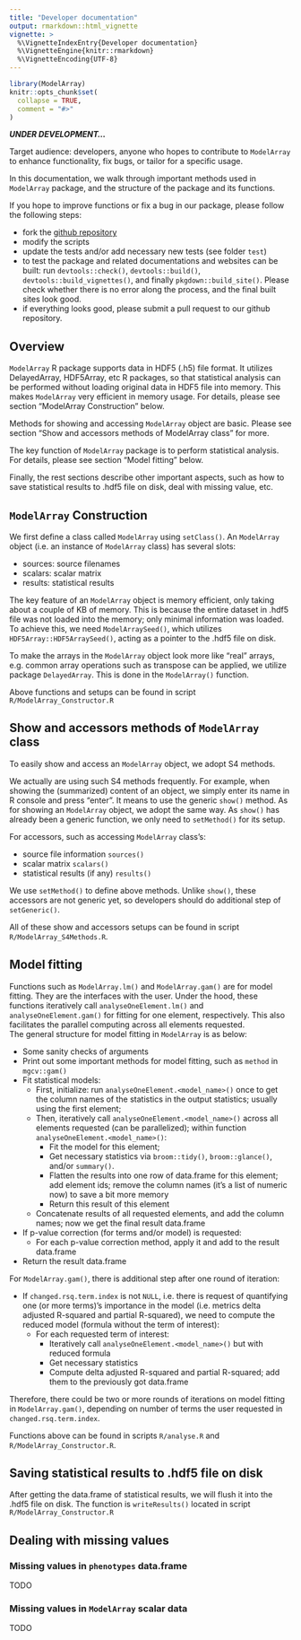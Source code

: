 ```yaml
---
title: "Developer documentation"
output: rmarkdown::html_vignette
vignette: >
  %\VignetteIndexEntry{Developer documentation}
  %\VignetteEngine{knitr::rmarkdown}
  %\VignetteEncoding{UTF-8}
---
```


```r
library(ModelArray)
knitr::opts_chunk$set(
  collapse = TRUE,
  comment = "#>"
)
```

***UNDER DEVELOPMENT...***

Target audience: developers, anyone who hopes to contribute to `ModelArray` to enhance functionality, fix bugs, or tailor for a specific usage. 

In this documentation, we walk through important methods used in `ModelArray` package, and the structure of the package and its functions.

If you hope to improve functions or fix a bug in our package, please follow the following steps:

* fork the [github repository](https://github.com/PennLINC/ModelArray)
* modify the scripts
* update the tests and/or add necessary new tests (see folder `test`)
* to test the package and related documentations and websites can be built: run `devtools::check()`, `devtools::build()`, `devtools::build_vignettes()`, and finally `pkgdown::build_site()`. Please check whether there is no error along the process, and the final built sites look good.
* if everything looks good, please submit a pull request to our github repository.

## Overview

`ModelArray` R package supports data in HDF5 (.h5) file format. It utilizes DelayedArray, HDF5Array, etc R packages, so that statistical analysis can be performed without loading original data in HDF5 file into memory. This makes `ModelArray` very efficient in memory usage. For details, please see section "ModelArray Construction" below. \

Methods for showing and accessing `ModelArray` object are basic. Please see section "Show and accessors methods of ModelArray class" for more.

The key function of `ModelArray` package is to perform statistical analysis. For details, please see section "Model fitting" below. \

Finally, the rest sections describe other important aspects, such as how to save statistical results to .hdf5 file on disk, deal with missing value, etc.

## `ModelArray` Construction
We first define a class called `ModelArray` using `setClass()`. An `ModelArray` object (i.e. an instance of `ModelArray` class) has several slots:

* sources: source filenames
* scalars: scalar matrix
* results: statistical results

The key feature of an `ModelArray` object is memory efficient, only taking about a couple of KB of memory. This is because the entire dataset in .hdf5 file was not loaded into the memory; only minimal information was loaded. To achieve this, we need `ModelArraySeed()`, which utilizes `HDF5Array::HDF5ArraySeed()`, acting as a pointer to the .hdf5 file on disk. 

To make the arrays in the `ModelArray` object look more like "real" arrays, e.g. common array operations such as transpose can be applied, we utilize package `DelayedArray`. This is done in the `ModelArray()` function.

Above functions and setups can be found in script `R/ModelArray_Constructor.R`

## Show and accessors methods of `ModelArray` class
To easily show and access an `ModelArray` object, we adopt S4 methods. 

We actually are using such S4 methods frequently. For example, when showing the (summarized) content of an object, we simply enter its name in R console and press "enter". It means to use the generic `show()` method. As for showing an `ModelArray` object, we adopt the same way. As `show()` has already been a generic function, we only need to `setMethod()` for its setup.

For accessors, such as accessing `ModelArray` class's:

* source file information `sources()`
* scalar matrix `scalars()`
* statistical results (if any) `results()`

We use `setMethod()` to define above methods. Unlike `show()`, these accessors are not generic yet, so developers should do additional step of `setGeneric()`.

All of these show and accessors setups can be found in script `R/ModelArray_S4Methods.R`.


## Model fitting
Functions such as `ModelArray.lm()` and `ModelArray.gam()` are for model fitting. They are the interfaces with the user. Under the hood, these functions iteratively call `analyseOneElement.lm()` and `analyseOneElement.gam()` for fitting for one element, respectively. This also facilitates the parallel computing across all elements requested.  
The general structure for model fitting in `ModelArray` is as below: 

* Some sanity checks of arguments
* Print out some important methods for model fitting, such as `method` in `mgcv::gam()`
* Fit statistical models:
  * First, initialize: run `analyseOneElement.<model_name>()` once to get the column names of the statistics in the output statistics; usually using the first element;
  * Then, iteratively call `analyseOneElement.<model_name>()` across all elements requested (can be parallelized); within function `analyseOneElement.<model_name>()`:
    * Fit the model for this element;
    * Get necessary statistics via `broom::tidy()`, `broom::glance()`, and/or `summary()`. 
    * Flatten the results into one row of data.frame for this element; add element ids; remove the column names (it's a list of numeric now) to save a bit more memory
    * Return this result of this element
  * Concatenate results of all requested elements, and add the column names; now we get the final result data.frame
* If p-value correction (for terms and/or model) is requested:
  * For each p-value correction method, apply it and add to the result data.frame
* Return the result data.frame

For `ModelArray.gam()`, there is additional step after one round of iteration:

* If `changed.rsq.term.index` is not `NULL`, i.e. there is request of quantifying one (or more terms)'s importance in the model (i.e. metrics delta adjusted R-squared and partial R-squared), we need to compute the reduced model (formula without the term of interest):
  * For each requested term of interest:
    * Iteratively call `analyseOneElement.<model_name>()` but with reduced formula
    * Get necessary statistics
    * Compute delta adjusted R-squared and partial R-squared; add them to the previously got data.frame
  
Therefore, there could be two or more rounds of iterations on model fitting in `ModelArray.gam()`, depending on number of terms the user requested in `changed.rsq.term.index`.

Functions above can be found in scripts `R/analyse.R` and `R/ModelArray_Constructor.R`.


## Saving statistical results to .hdf5 file on disk
After getting the data.frame of statistical results, we will flush it into the .hdf5 file on disk. The function is `writeResults()` located in script `R/ModelArray_Constructor.R`


## Dealing with missing values
### Missing values in `phenotypes` data.frame
TODO

### Missing values in `ModelArray` scalar data
TODO

